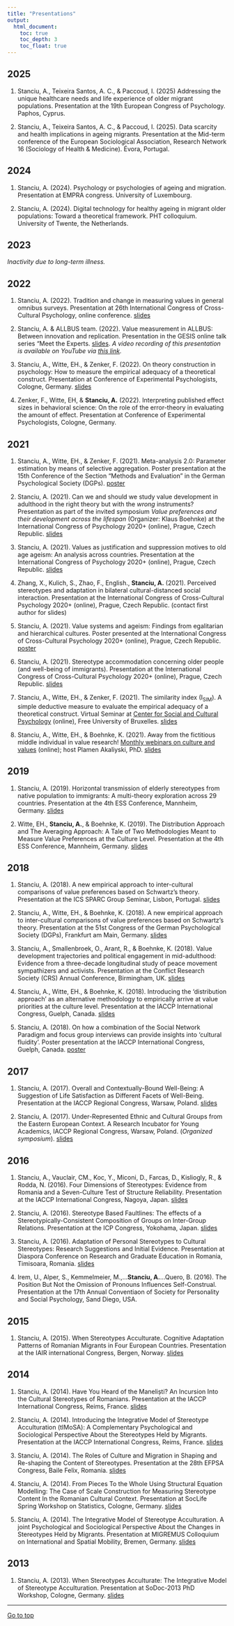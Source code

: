 ```yaml
---
title: "Presentations"
output: 
  html_document:
    toc: true
    toc_depth: 3
    toc_float: true
---
```


<!-- Google tag (gtag.js) -->
<script async src="https://www.googletagmanager.com/gtag/js?id=G-VLRYTQT397"></script>
<script>
  window.dataLayer = window.dataLayer || [];
  function gtag(){dataLayer.push(arguments);}
  gtag('js', new Date());

  gtag('config', 'G-VLRYTQT397');
</script>

## 2025

1. Stanciu, A., Teixeira Santos, A. C., & Paccoud, I. (2025) Addressing the unique healthcare needs and life experience of older migrant populations. Presentation at the 19th European Congress of Psychology. Paphos, Cyprus.

2. Stanciu, A., Teixeira Santos, A. C., & Paccoud, I. (2025). Data scarcity and health implications in ageing migrants. Presentation at the Mid-term conference of the European Sociological Association, Research Network 16 (Sociology of Health & Medicine). Évora, Portugal.

## 2024

1. Stanciu, A. (2024). Psychology or psychologies of ageing and migration. Presentation at EMPRA congress. University of Luxembourg.

2. Stanciu, A. (2024). Digital technology for healthy ageing in migrant older populations: Toward a theoretical framework. PHT colloquium. University of Twente, the Netherlands.

## 2023

_Inactivity due to long-term illness._

## 2022

1. Stanciu, A. (2022). Tradition and change in measuring values in general omnibus surveys. Presentation at 26th International Congress of Cross-Cultural Psychology, online conference. [slides](https://osf.io/68ybf) 

2. Stanciu, A. & ALLBUS team. (2022). Value measurement in ALLBUS: Between innovation and replication. Presentation in the GESIS online talk series "Meet the Experts. [slides](https://osf.io/fjgvs). _A video recording of this presentation is available on YouTube via [this link](https://www.youtube.com/watch?v=zRbcp0WlQ_4)._ 

3. Stanciu, A., Witte, EH., & Zenker, F. (2022). On theory construction in psychology: How to measure the empirical adequacy of a theoretical construct. Presentation at Conference of Experimental Psychologists, Cologne, Germany. [slides](https://osf.io/e7qb3)

4. Zenker, F., Witte, EH, & **Stanciu, A.** (2022). Interpreting published effect sizes in behavioral science: On the role of the error-theory in evaluating the amount of effect. Presentation at Conference of Experimental Psychologists, Cologne, Germany. 

## 2021

1. Stanciu, A., Witte, EH., & Zenker, F. (2021). Meta-analysis 2.0: Parameter estimation by means of selective aggregation. Poster presentation at the 15th Conference of the Section "Methods and Evaluation" in the German Psychological Society (DGPs). [poster](https://osf.io/jgu67/)

2. Stanciu, A. (2021). Can we and should we study value development in adulthood in the right theory but with the _wrong_ instruments? Presentation as part of the invited symposium _Value preferences and their development across the lifespan_ (Organizer: Klaus Boehnke) at the International Congress of Psychology 2020+ (online), Prague, Czech Republic. [slides](https://osf.io/cknxs/)

3. Stanciu, A. (2021). Values as justification and suppression motives to old age ageism: An analysis across countries. Presentation at the International Congress of Psychology 2020+ (online), Prague, Czech Republic. [slides](https://osf.io/trgdw/)

4. Zhang, X., Kulich, S., Zhao, F., English., **Stanciu, A.** (2021). Perceived stereotypes and adaptation in bilateral cultural-distanced social interaction. Presentation at the International Congress of Cross-Cultural Psychology 2020+ (online), Prague, Czech Republic. (contact first author for slides)

5. Stanciu, A. (2021). Value systems and ageism: Findings from egalitarian and hierarchical cultures. Poster presented at the International Congress of Cross-Cultural Psychology 2020+ (online), Prague, Czech Republic. [poster](https://osf.io/2f7rm/)

6. Stanciu, A. (2021). Stereotype accommodation concerning older people (and well-being of immigrants). Presentation at the International Congress of Cross-Cultural Psychology 2020+ (online), Prague, Czech Republic. [slides](https://osf.io/kvqmj/) 

7. Stanciu, A., Witte, EH., & Zenker, F. (2021). The similarity index (I~SIM~). A simple deductive measure to evaluate the empirical adequacy of a theoretical construct. Virtual Seminar at [Center for Social and Cultural Psychology](https://cescup.ulb.be/event/similarity-index-300321/) (online), Free University of Bruxelles. [slides](https://osf.io/6xmfp/)

8. Stanciu, A., Witte, EH., & Boehnke, K. (2021). Away from the fictitious middle individual in value research! [Monthly webinars on culture and values](https://www.plamenakaliyski.com/culture-values-webinar/jan-21-2021-1800-1900-gmt9-away-from-the-fictitious-middle-individual-in-value-research/) (online); host Plamen Akaliyski, PhD. [slides](https://osf.io/45p8k/)

## 2019

1. Stanciu, A. (2019). Horizontal transmission of elderly stereotypes from native population to immigrants: A multi-theory exploration across 29 countries. Presentation at the 4th ESS Conference, Mannheim, Germany. [slides](https://osf.io/vu6pa/)

2. Witte, EH., **Stanciu, A.**, & Boehnke, K. (2019). The Distribution Approach and The Averaging Approach: A Tale of Two Methodologies Meant to Measure Value Preferences at the Culture Level. Presentation at the 4th ESS Conference, Mannheim, Germany. [slides](https://osf.io/evhrf/)

## 2018

1. Stanciu, A. (2018). A new empirical approach to inter-cultural comparisons of value preferences based on Schwartz’s theory. Presentation at the ICS SPARC Group Seminar, Lisbon, Portugal. [slides](https://osf.io/5w2vj/)

2. Stanciu, A., Witte, EH., & Boehnke, K. (2018). A new empirical approach to inter-cultural comparisons of value preferences based on Schwartz’s theory. Presentation at the 51st Congress of the German Psychological Society (DGPs), Frankfurt am Main, Germany. [slides](https://osf.io/x9jgp/)

3. Stanciu, A., Smallenbroek, O., Arant, R., & Boehnke, K. (2018). Value development trajectories and political engagement in mid-adulthood: Evidence from a three-decade longitudinal study of peace movement sympathizers and activists. Presentation at the Conflict Research Society (CRS) Annual Conference, Birmingham, UK. [slides](https://osf.io/yehav/)

4. Stanciu, A., Witte, EH., & Boehnke, K. (2018). Introducing the ‘distribution approach’ as an alternative methodology to empirically arrive at value priorities at the culture level. Presentation at the IACCP International Congress, Guelph, Canada. [slides](https://osf.io/32zw8/)

5. Stanciu, A. (2018). On how a combination of the Social Network Paradigm and focus group interviews can provide insights into ‘cultural fluidity’. Poster presentation at the IACCP International Congress, Guelph, Canada. [poster](https://osf.io/fr24x/)

## 2017

1. Stanciu, A. (2017). Overall and Contextually-Bound Well-Being: A Suggestion of Life Satisfaction as Different Facets of Well-Being. Presentation at the IACCP Regional Congress, Warsaw, Poland. [slides](https://osf.io/9r7nx/)

1. Stanciu, A. (2017). Under-Represented Ethnic and Cultural Groups from the Eastern European Context. A Research Incubator for Young Academics, IACCP Regional Congress, Warsaw, Poland. (*Organized symposium*). [slides](https://osf.io/b359m/)

## 2016

1. Stanciu, A., Vauclair, CM., Koc, Y., Miconi, D., Farcas, D., Kisliogly, R., & Rodda, N. (2016). Four Dimensions of Stereotypes: Evidence from Romania and a Seven-Culture Test of Structure Reliability. Presentation at the IACCP International Congress, Nagoya, Japan. [slides](https://osf.io/yvdez/)

2. Stanciu, A. (2016). Stereotype Based Faultlines: The effects of a Stereotypically-Consistent Composition of Groups on Inter-Group Relations. Presentation at the ICP Congress, Yokohama, Japan. [slides](https://osf.io/8pwhg/)

3. Stanciu, A. (2016). Adaptation of Personal Stereotypes to Cultural Stereotypes: Research Suggestions and Initial Evidence. Presentation at Diaspora Conference on Research and Graduate Education in Romania, Timisoara, Romania. [slides](https://osf.io/m6f8j/)

4. Irem, U., Alper, S., Kemmelmeier, M.,...**Stanciu, A.**...Quero, B. (2016). The Position But Not the Omission of Pronouns Influences Self-Construal. Presentation at the 17th Annual Conventiaon of Society for Personality and Social Psychology, Sand Diego, USA.

## 2015

1. Stanciu, A. (2015). When Stereotypes Acculturate. Cognitive Adaptation Patterns of Romanian Migrants in Four European Countries. Presentation at the IAIR international Congress, Bergen, Norway. [slides](https://osf.io/x8mks/)

## 2014

1. Stanciu, A. (2014). Have You Heard of the Maneliști? An Incursion Into the Cultural Stereotypes of Romanians. Presentation at the IACCP International Congress, Reims, France. [slides](https://osf.io/fzbg9/)

2. Stanciu, A. (2014). Introducing the Integrative Model of Stereotype Acculturation (tIMoSA): A Complementary Psychological and Sociological Perspective About the Stereotypes Held by Migrants. Presentation at the IACCP International Congress, Reims, France. [slides](https://osf.io/msbdg/)

3. Stanciu, A. (2014). The Roles of Culture and Migration in Shaping and Re-shaping the Content of Stereotypes. Presentation at the 28th EFPSA Congress, Baile Felix, Romania. [slides](https://osf.io/mt43g/)

4. Stanciu, A. (2014). From Pieces To the Whole Using Structural Equation Modelling: The Case of Scale Construction for Measuring Stereotype Content In the Romanian Cultural Context. Presentation at SocLife Spring Workshop on Statistics, Cologne, Germany. [slides](https://osf.io/baj2d/)

5. Stanciu, A. (2014). The Integrative Model of Stereotype Acculturation. A joint Psychological and Sociological Perspective About the Changes in Stereotypes Held by Migrants. Presentation at MIGREMUS Colloquium on International and Spatial Mobility, Bremen, Germany. [slides](https://osf.io/z93ew/)

## 2013

1. Stanciu, A. (2013). When Stereotypes Acculturate: The Integrative Model of Stereotype Acculturation. Presentation at SoDoc-2013 PhD Workshop, Cologne, Germany. [slides](https://osf.io/rmcjv/)

___

<a href="#top"> Go to top </a>
